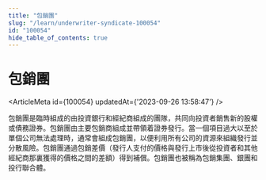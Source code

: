 ```yaml
---
title: "包銷團"
slug: "/learn/underwriter-syndicate-100054"
id: "100054"
hide_table_of_contents: true
---
```



# 包銷團

<ArticleMeta id={100054} updatedAt={'2023-09-26 13:58:47'} />
<div className='border-solid border-b border-t-0 my-4 border-[var(--ifm-color-gray-300)]' />

包銷團是臨時組成的由投資銀行和經紀商組成的團隊，共同向投資者銷售新的股權或債務證券。包銷團由主要包銷商組成並帶領着證券發行。當一個項目過大以至於單個公司無法處理時，通常會組成包銷團，以便利用所有公司的資源來組織發行並分散風險。包銷團通過包銷差價（發行人支付的價格與發行上市後從投資者和其他經紀商那裏獲得的價格之間的差額）得到補償。包銷團也被稱為包銷集團、銀團和投行聯合體。
